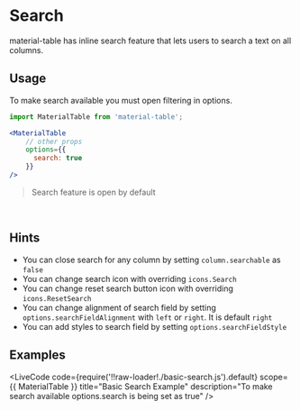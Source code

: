 
# Search

material-table has inline search feature that lets users to search a text on all columns.

## Usage

To make search available you must open filtering in options.

```jsx
import MaterialTable from 'material-table';

<MaterialTable
    // other props
    options={{
      search: true
    }}
/>
```

> Search feature is open by default

<br />

## Hints 

* You can close search for any column by setting `column.searchable` as `false`
* You can change search icon with overriding `icons.Search`
* You can change reset search button icon with overriding `icons.ResetSearch`
* You can change alignment of search field by setting `options.searchFieldAlignment` with `left` or `right`. It is default `right`
* You can add styles to search field by setting `options.searchFieldStyle`

## Examples

<LiveCode
    code={require('!!raw-loader!./basic-search.js').default}
    scope={{ MaterialTable }}
    title="Basic Search Example"
    description="To make search available options.search is being set as true"
/>
